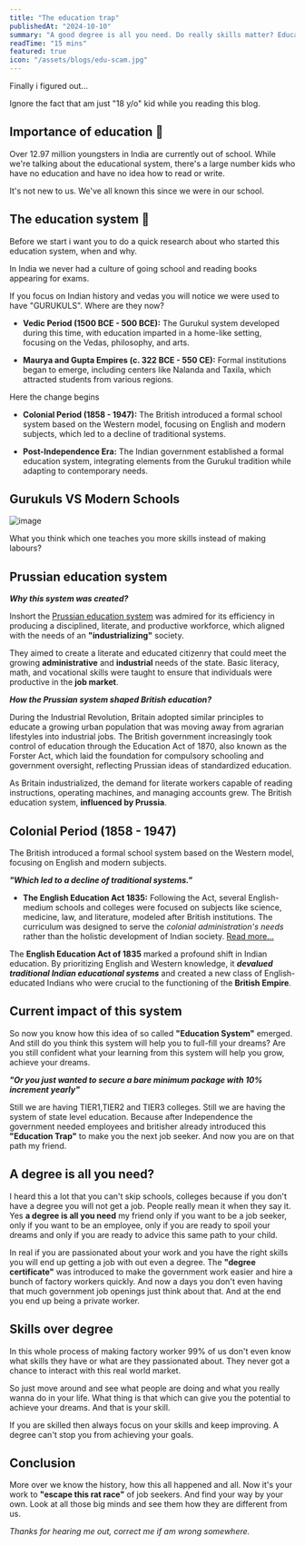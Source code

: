 ```yaml
---
title: "The education trap"
publishedAt: "2024-10-10"
summary: "A good degree is all you need. Do really skills matter? Education is a scam? The education trap."
readTime: "15 mins"
featured: true
icon: "/assets/blogs/edu-scam.jpg"
---
```


Finally i figured out...

Ignore the fact that am just "18 y/o" kid while you reading this blog.

## Importance of education 📖
Over 12.97 million youngsters in India are currently out of school. While we're talking about the educational system, there's a large number kids who have no education and have no idea how to read or write.

It's not new to us. We've all known this since we were in our school.

## The education system 🏫
Before we start i want you to do a quick research about who started this education system, when and why.

In India we never had a culture of going school and reading books appearing for exams. 

If you focus on Indian history and vedas you will notice we were used to have "GURUKULS". Where are they now?

- **Vedic Period (1500 BCE - 500 BCE):** The Gurukul system developed during this time, with education imparted in a home-like setting, focusing on the Vedas, philosophy, and arts.

- **Maurya and Gupta Empires (c. 322 BCE - 550 CE):** Formal institutions began to emerge, including centers like Nalanda and Taxila, which attracted students from various regions.

Here the change begins
- **Colonial Period (1858 - 1947):** The British introduced a formal school system based on the Western model, focusing on English and modern subjects, which led to a decline of traditional systems.

- **Post-Independence Era:** The Indian government established a formal education system, integrating elements from the Gurukul tradition while adapting to contemporary needs.

## Gurukuls VS Modern Schools
![image](/assets/blogs/gurukulsVSschools.png)

What you think which one teaches you more skills instead of making labours?

## Prussian education system
***Why this system was created?***

Inshort the [Prussian education system](https://en.wikipedia.org/wiki/Prussian_education_system) was admired for its efficiency in producing a disciplined, literate, and productive workforce, which aligned with the needs of an **"industrializing"** society.

They aimed to create a literate and educated citizenry that could meet the growing **administrative** and **industrial** needs of the state. Basic literacy, math, and vocational skills were taught to ensure that individuals were productive in the **job market**.

***How the Prussian system shaped British education?***

During the Industrial Revolution, Britain adopted similar principles to educate a growing urban population that was moving away from agrarian lifestyles into industrial jobs. The British government increasingly took control of education through the Education Act of 1870, also known as the Forster Act, which laid the foundation for compulsory schooling and government oversight, reflecting Prussian ideas of standardized education.

 As Britain industrialized, the demand for literate workers capable of reading instructions, operating machines, and managing accounts grew. The British education system, **influenced by Prussia**.

## Colonial Period (1858 - 1947)
The British introduced a formal school system based on the Western model, focusing on English and modern subjects.

***"Which led to a decline of traditional systems."***

- **The English Education Act 1835:** Following the Act, several English-medium schools and colleges were focused on subjects like science, medicine, law, and literature, modeled after British institutions. The curriculum was designed to serve the *colonial administration's needs* rather than the holistic development of Indian society. [Read more...](https://en.wikipedia.org/wiki/English_Education_Act_1835)

The **English Education Act of 1835** marked a profound shift in Indian education. By prioritizing English and Western knowledge, it ***devalued traditional Indian educational systems*** and created a new class of English-educated Indians who were crucial to the functioning of the **British Empire**.

## Current impact of this system
So now you know how this idea of so called **"Education System"** emerged. And still do you think this system will help you to full-fill your dreams? Are you still confident what your learning from this system will help you grow, achieve your dreams. 

***"Or you just wanted to secure a bare minimum package with 10% increment yearly"***

Still we are having TIER1,TIER2 and TIER3 colleges. Still we are having the system of state level education. Because after Independence the government needed employees and britisher already introduced this **"Education Trap"** to make you the next job seeker.
And now you are on that path my friend.

## A degree is all you need?
I heard this a lot that you can't skip schools, colleges because if you don't have a degree you will not get a job. People really mean it when they say it. Yes **a degree is all you need** my friend only if you want to be a job seeker, only if you want to be an employee, only if you are ready to spoil your dreams and only if you are ready to advice this same path to your child.

In real if you are passionated about your work and you have the right skills you will end up getting a job with out even a degree.
The **"degree certificate"** was introduced to make the government work easier and hire a bunch of factory workers quickly.
And now a days you don't even having that much government job openings just think about that. And at the end you end up being a private worker.

## Skills over degree
In this whole process of making factory worker 99% of us don't even know what skills they have or what are they passionated about. They never got a chance to interact with this real world market.

So just move around and see what people are doing and what you really wanna do in your life. What thing is that which can give you the potential to achieve your dreams. And that is your skill. 

If you are skilled then always focus on your skills and keep improving. A degree can't stop you from achieving your goals.

## Conclusion
More over we know the history, how this all happened and all. Now it's your work to **"escape this rat race"** of job seekers. And find your way by your own. 
Look at all those big minds and see them how they are different from us.

*Thanks for hearing me out, correct me if am wrong somewhere.*